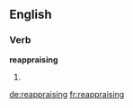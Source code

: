 ==English==

===Verb===
'''reappraising'''

# {{third-person singular of|reappraise}}

[[de:reappraising]]
[[fr:reappraising]]